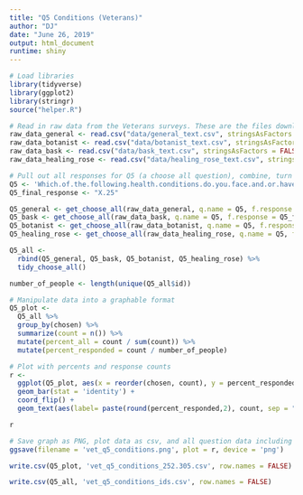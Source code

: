 ```yaml
---
title: "Q5 Conditions (Veterans)"
author: "DJ"
date: "June 26, 2019"
output: html_document
runtime: shiny
---
```


```r
# Load libraries
library(tidyverse)
library(ggplot2)
library(stringr)
source("helper.R")
```

```r
# Read in raw data from the Veterans surveys. These are the files downloaded from survey monkey saved as a .csv
raw_data_general <- read.csv("data/general_text.csv", stringsAsFactors = FALSE)
raw_data_botanist <- read.csv("data/botanist_text.csv", stringsAsFactors = FALSE)
raw_data_bask <- read.csv("data/bask_text.csv", stringsAsFactors = FALSE)
raw_data_healing_rose <- read.csv("data/healing_rose_text.csv", stringsAsFactors = FALSE)
```

```r
# Pull out all responses for Q5 (a choose all question), combine, turn into a tidy data format for further processing then determine 'question n'
Q5 <- 'Which.of.the.following.health.conditions.do.you.face.and.or.have.been.diagnosed.with...Please.select.all.that.apply.'
Q5_final_response <- "X.25"

Q5_general <- get_choose_all(raw_data_general, q.name = Q5, f.response = Q5_final_response)
Q5_bask <- get_choose_all(raw_data_bask, q.name = Q5, f.response = Q5_final_response)
Q5_botanist <- get_choose_all(raw_data_botanist, q.name = Q5, f.response = Q5_final_response)
Q5_healing_rose <- get_choose_all(raw_data_healing_rose, q.name = Q5, f.response = Q5_final_response)

Q5_all <- 
  rbind(Q5_general, Q5_bask, Q5_botanist, Q5_healing_rose) %>%
  tidy_choose_all()

number_of_people <- length(unique(Q5_all$id))
```

```r
# Manipulate data into a graphable format
Q5_plot <-
  Q5_all %>%
  group_by(chosen) %>%
  summarize(count = n()) %>%
  mutate(percent_all = count / sum(count)) %>%
  mutate(percent_responded = count / number_of_people)
```

```r
# Plot with percents and response counts
r <- 
  ggplot(Q5_plot, aes(x = reorder(chosen, count), y = percent_responded)) +
  geom_bar(stat = 'identity') +
  coord_flip() +
  geom_text(aes(label= paste(round(percent_responded,2), count, sep = "***")))

r
```

```r
# Save graph as PNG, plot data as csv, and all question data including response IDs as csv (save question n and N at end of plot file as "_x.x")
ggsave(filename = 'vet_q5_conditions.png', plot = r, device = 'png')

write.csv(Q5_plot, 'vet_q5_conditions_252.305.csv', row.names = FALSE)

write.csv(Q5_all, 'vet_q5_conditions_ids.csv', row.names = FALSE)
```
